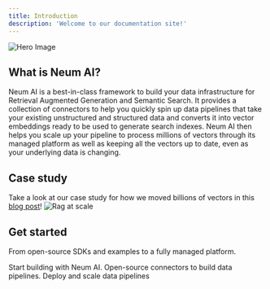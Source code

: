 ```yaml
---
title: Introduction
description: 'Welcome to our documentation site!'
---
```


<img
  className="rounded-lg"
  src="/images/hero-neum.png"
  alt="Hero Image"
/>

## What is Neum AI?

Neum AI is a best-in-class framework to build your data infrastructure for Retrieval Augmented Generation and Semantic Search. It provides a collection of connectors to help you quickly spin up data pipelines that take your existing unstructured and structured data and converts it into vector embeddings ready to be used to generate search indexes. Neum AI then helps you scale up your pipeline to process millions of vectors through its managed platform as well as keeping all the vectors up to date, even as your underlying data is changing.


## Case study
Take a look at our case study for how we moved billions of vectors in this [blog post](https://medium.com/@neum_ai/retrieval-augmented-generation-at-scale-building-a-distributed-system-for-synchronizing-and-eaa29162521)!
<img
  className="rounded-md"
  src="/images/Rag_at_scale.png"
  alt="Rag at scale"
/>

## Get started

From open-source SDKs and examples to a fully managed platform.

<CardGroup cols={3}>
  <Card
    title="Quickstart"
    icon="code"
    href="/get-started/quickstart"
  >
    Start building with Neum AI.
  </Card>
  <Card
    title="Building blocks"
    icon="code"
    href="/components/pipeline"
  >
    Open-source connectors to build data pipelines.
  </Card>
  <Card
    title="Managed platform"
    icon="bolt"
    href="/platform-apis/introduction"
  >
    Deploy and scale data pipelines
  </Card>
</CardGroup>
